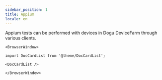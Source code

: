 ```yaml
---
sidebar_position: 1
title: Appium
locale: en
---
```


Appium tests can be performed with devices in Dogu DeviceFarm through various clients.

```mdx-code-block
<BrowserWindow>

import DocCardList from '@theme/DocCardList';

<DocCardList />

</BrowserWindow>
```

